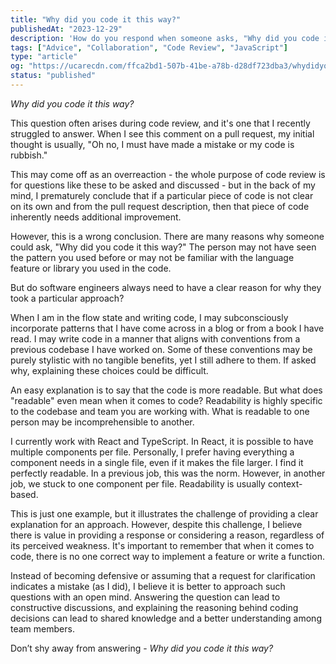 ```yaml
---
title: "Why did you code it this way?"
publishedAt: "2023-12-29"
description: 'How do you respond when someone asks, "Why did you code it this way?"'
tags: ["Advice", "Collaboration", "Code Review", "JavaScript"]
type: "article"
og: "https://ucarecdn.com/ffca2bd1-507b-41be-a78b-d28df723dba3/whydidyoucodeitthisway.png"
status: "published"
---
```


_Why did you code it this way?_

This question often arises during code review, and it's one that I recently struggled to answer. When I see this comment on a pull request, my initial thought is usually, "Oh no, I must have made a mistake or my code is rubbish."

This may come off as an overreaction - the whole purpose of code review is for questions like these to be asked and discussed - but in the back of my mind, I prematurely conclude that if a particular piece of code is not clear on its own and from the pull request description, then that piece of code inherently needs additional improvement.

However, this is a wrong conclusion. There are many reasons why someone could ask, "Why did you code it this way?" The person may not have seen the pattern you used before or may not be familiar with the language feature or library you used in the code.

But do software engineers always need to have a clear reason for why they took a particular approach?

When I am in the flow state and writing code, I may subconsciously incorporate patterns that I have come across in a blog or from a book I have read. I may write code in a manner that aligns with conventions from a previous codebase I have worked on. Some of these conventions may be purely stylistic with no tangible benefits, yet I still adhere to them. If asked why, explaining these choices could be difficult.

An easy explanation is to say that the code is more readable. But what does "readable" even mean when it comes to code? Readability is highly specific to the codebase and team you are working with. What is readable to one person may be incomprehensible to another.

I currently work with React and TypeScript. In React, it is possible to have multiple components per file. Personally, I prefer having everything a component needs in a single file, even if it makes the file larger. I find it perfectly readable. In a previous job, this was the norm. However, in another job, we stuck to one component per file. Readability is usually context-based.

This is just one example, but it illustrates the challenge of providing a clear explanation for an approach. However, despite this challenge, I believe there is value in providing a response or considering a reason, regardless of its perceived weakness. It's important to remember that when it comes to code, there is no one correct way to implement a feature or write a function.

Instead of becoming defensive or assuming that a request for clarification indicates a mistake (as I did), I believe it is better to approach such questions with an open mind. Answering the question can lead to constructive discussions, and explaining the reasoning behind coding decisions can lead to shared knowledge and a better understanding among team members.

Don’t shy away from answering - _Why did you code it this way?_
